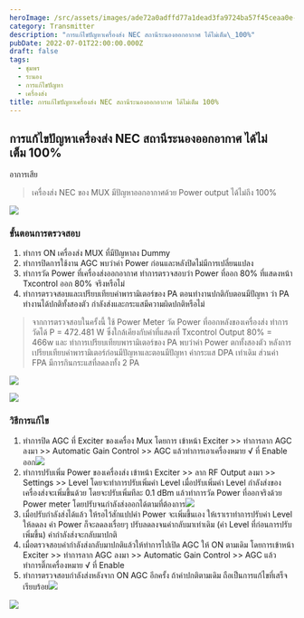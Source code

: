 ```yaml
---
heroImage: /src/assets/images/ade72a0adffd77a1dead3fa9724ba57f45ceaa0e-1479x1109.jpg
category: Transmitter
description: "การแก้ไขปัญหาเครื่องส่ง NEC สถานีระนองออกอากาศ ได้ไม่เต็ม\_100%"
pubDate: 2022-07-01T22:00:00.000Z
draft: false
tags:
  - ชุมพร
  - ระนอง
  - การแก้ไขปัญหา
  - เครื่องส่ง
title: การแก้ไขปัญหาเครื่องส่ง NEC สถานีระนองออกอากาศ ได้ไม่เต็ม 100%
---
```


## การแก้ไขปัญหาเครื่องส่ง NEC สถานีระนองออกอากาศ ได้ไม่เต็ม 100%

อาการเสีย

> เครื่องส่ง NEC ของ MUX มีปัญหาออกอากาศด้วย Power output ได้ไม่ถึง 100%

![](https://raw.githubusercontent.com/Jaylaelike/engineering-blog-app-thaipbs/main/src/assets/images/a20649457e237d5daa2a04dfe96a75fa9dfd2a28-1434x899.jpg)

### ขั้นตอนการตรวจสอบ

1. ทำการ ON เครื่องส่ง MUX ที่มีปัญหาลง Dummy
2. ทำการปิดการใช้งาน AGC พบว่าค่า Power ก่อนและหลังปิดไม่มีการเปลี่ยนแปลง
3. ทำการวัด Power ที่เครื่องส่งออกอากาศ ทำการตรวจสอบว่า Power ที่ออก 80% ที่แสดงหน้า Txcontrol ออก 80% จรึงหรือไม่
4. ทำการตรวจสอบและเปรียบเทียบค่าพารามิเตอร์ของ PA ตอนทำงานปกติกับตอนมีปัญหา ว่า PA ทำงานได้ปกติทั้งสองตัว กำลังส่งและกระแสมีความผิดปกติหรือไม่

> จากการตรวจสอบในครั้งนี้ ใช้ Power Meter วัด Power ที่ออกหลังของเครื่องส่ง ทำการวัดได้ P = 472.481 W ซึ่งใกล้เคียงกับค่าที่แสดงที่ Txcontrol Output 80% = 466w และ ทำการเปรียบเทียบพารามิเตอร์ของ PA พบว่าค่า Power ตกทั้งสองตัว หลังการเปรียบเทียบค่าพารามิเตอร์ก่อนมีปัญหาและตอนมีปัญหา ค่ากระแส DPA เท่าเดิม ส่วนค่า FPA มีการกินกระแสที่ลดลงทั้ง 2 PA

![](https://raw.githubusercontent.com/Jaylaelike/engineering-blog-app-thaipbs/main/src/assets/images/dccd1464e23e981b34ee049c3552e9076b52d525-1479x1109.jpg)

![](https://raw.githubusercontent.com/Jaylaelike/engineering-blog-app-thaipbs/main/src/assets/images/c7077be4f3409f012156ab1a1e2b128dfe89f6d7-1278x649.jpg)

### วิธีการแก้ไข

1. ทำการปิด AGC ที่ Exciter ของเครื่อง Mux โดยการ เข้าหน้า Exciter >> ทำการลาก AGC ลงมา >> Automatic Gain Control >> AGC แล้วทำการเอาเครื่องหมาย √ ที่ Enable ออก![](https://raw.githubusercontent.com/Jaylaelike/engineering-blog-app-thaipbs/main/src/assets/images/ece47295ca876d461c5850694bfa09c351b1c7cd-1007x772.png)
2. ทำการปรับเพิ่ม Power ของเครื่องส่ง เข้าหน้า Exciter >> ลาก RF Output ลงมา >> Settings >> Level โดยจะทำการปรับเพิ่มค่า Level เมื่อปรับเพิ่มค่า Level กำลังส่งของเครื่องส่งจะเพิ่มขึ้นด้วย โดยจะปรับเพิ่มทีละ 0.1 dBm แล้วทำการวัด Power ที่ออกจริงด้วย Power meter โดยปรับจนกำลังส่งออกได้ตามที่ต้องการ![](https://raw.githubusercontent.com/Jaylaelike/engineering-blog-app-thaipbs/main/src/assets/images/70cd262ab0d29501cde00bc12359ed3f1c79e4a4-1002x768.png)
3. เมื่อปรับกำลังส่งได้แล้ว ให้รอไว้สักแปปค่า Power จะเพิ่มขึ้นเอง ให้เราเราทำการปรับค่า Level ให้ลดลง ค่า Power ก็จะลดลงเรื่อยๆ ปรับลดลงจนค่ากลับมาเท่าเดิม (ค่า Level ที่ก่อนการปรับเพิ่มขึ้น) ค่ากำลังส่งจะกลับมาปกติ
4. เมื่อตรวจสอบค่ากำลังส่งกลับมาปกติแล้วให้ทำการไปเปิด AGC ให้ ON ตามเดิม โดยการเข้าหน้า Exciter >> ทำการลาก AGC ลงมา >> Automatic Gain Control >> AGC แล้วทำการติ๊กเครื่องหมาย √ ที่ Enable
5. ทำการตรวจสอบกำลังส่งหลังจาก ON AGC อีกครั้ง ถ้าค่าปกติตามเดิม ถือเป็นการแก้ไขที่เสร็จเรียบร้อย![](https://raw.githubusercontent.com/Jaylaelike/engineering-blog-app-thaipbs/main/src/assets/images/ca5f78812a7475ffff47da7ac919a218eb11291c-1390x1031.jpg)

![](https://raw.githubusercontent.com/Jaylaelike/engineering-blog-app-thaipbs/main/src/assets/images/9213f4a0fa72f40d400e902475125e538c4b97ee-1479x1109.jpg)
